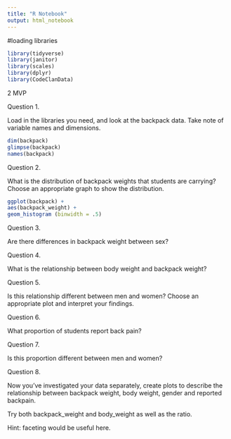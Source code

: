 ```yaml
---
title: "R Notebook"
output: html_notebook
---
```


#loading libraries
```r
library(tidyverse)
library(janitor)
library(scales)
library(dplyr)
library(CodeClanData)
```

2 MVP


Question 1.

Load in the libraries you need, and look at the backpack data. Take note of variable names and dimensions.

```r
dim(backpack)
glimpse(backpack)
names(backpack)
```


Question 2.

What is the distribution of backpack weights that students are carrying? Choose an appropriate graph to show the distribution.


```r
ggplot(backpack) + 
aes(backpack_weight) +
geom_histogram (binwidth = .5)
```


Question 3.

Are there differences in backpack weight between sex?


Question 4.

What is the relationship between body weight and backpack weight?

Question 5.

Is this relationship different between men and women? Choose an appropriate plot and interpret your findings.

Question 6.

What proportion of students report back pain?

Question 7.

Is this proportion different between men and women?

Question 8.

Now you’ve investigated your data separately, create plots to describe the relationship between backpack weight, body weight, gender and reported backpain.

Try both backpack_weight and body_weight as well as the ratio.

Hint: faceting would be useful here.

